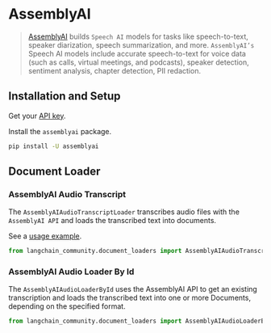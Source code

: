 # AssemblyAI

>[AssemblyAI](https://www.assemblyai.com/) builds `Speech AI` models for tasks like 
speech-to-text, speaker diarization, speech summarization, and more.
> `AssemblyAI’s` Speech AI models include accurate speech-to-text for voice data 
> (such as calls, virtual meetings, and podcasts), speaker detection, sentiment analysis, 
> chapter detection, PII redaction.
 


## Installation and Setup

Get your [API key](https://www.assemblyai.com/dashboard/signup).

Install the `assemblyai` package.

```bash
pip install -U assemblyai
```

## Document Loader

###  AssemblyAI Audio Transcript

The `AssemblyAIAudioTranscriptLoader` transcribes audio files with the `AssemblyAI API` 
and loads the transcribed text into documents.

See a [usage example](/docs/integrations/document_loaders/assemblyai).

```python
from langchain_community.document_loaders import AssemblyAIAudioTranscriptLoader
```

###  AssemblyAI Audio Loader By Id

The `AssemblyAIAudioLoaderById` uses the AssemblyAI API to get an existing 
transcription and loads the transcribed text into one or more Documents, 
depending on the specified format.

```python
from langchain_community.document_loaders import AssemblyAIAudioLoaderById
```
